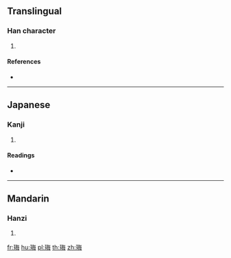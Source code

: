 {{character info/new}}
==Translingual==

===Han character===
{{Han char|rn=96|rad=玉|as=07|sn=11|four=|canj=MGOWY|ids=⿰𤣩每}}

# {{defn|Han|sort=玉07}}

====References====
* {{Han ref|kx=0732.160|dkj=20998|hdz=21117.130|uh=73FB|ud=29691}}

----

==Japanese==

===Kanji===
{{ja-kanji|grade=|rs=玉07}}

# {{defn|lang=ja|sort=玉07}}

====Readings====
* {{ja-readings|on=[[ばい]] (bai), [[め]] (me), [[まい]] (mai)|kun=[[たま]] (tama)}}

----

==Mandarin==

===Hanzi===
{{cmn-hanzi|pin=[[méi]] ([[mei2]])|wg=mei<sup>2</sup>}}

# {{defn|lang=cmn|sort=玉07}}

[[fr:珻]]
[[hu:珻]]
[[pl:珻]]
[[th:珻]]
[[zh:珻]]